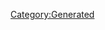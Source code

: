 {{Database/Costume/CostumeInfo
 |ID=82
 |DivaId=5
 |PrismCostumeId=2
 |Enabled=2
 |SkillId=10
 |EODICFLJAKO=False
 |AGBPBDODKBK=1
 |HMCOGDICFNB=1
 |LevelMax=5
 |HGBJODBCJDA=5
 |EGLDFPILJLG=0
 |GLEEPAFMPLO=True
 |IIELLEPEEFH=20
}}
[[Category:Generated]]
